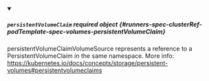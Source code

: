 


<details className="config-field" data-expandable="true" open>
<summary>

##### `persistentVolumeClaim` <span className="config-field-required" data-required="false">required</span> <span className="config-field-type">object</span> <span className="config-field-default"></span> <span className="config-field-enum"></span> {#runners-spec-clusterRef-podTemplate-spec-volumes-persistentVolumeClaim}

persistentVolumeClaimVolumeSource represents a reference to a
PersistentVolumeClaim in the same namespace.
More info: https://kubernetes.io/docs/concepts/storage/persistent-volumes#persistentvolumeclaims

</summary>

<PartialPersistentVolumeClaimreference />


</details>

